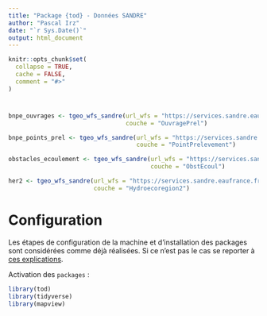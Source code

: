 ```yaml
---
title: "Package {tod} - Données SANDRE"
author: "Pascal Irz"
date: "`r Sys.Date()`"
output: html_document
---
```


```r
knitr::opts_chunk$set(
  collapse = TRUE,
  cache = FALSE,
  comment = "#>"
)
```

# 

```r
bnpe_ouvrages <- tgeo_wfs_sandre(url_wfs = "https://services.sandre.eaufrance.fr/geo/prl",
                                 couche = "OuvragePrel")

bnpe_points_prel <- tgeo_wfs_sandre(url_wfs = "https://services.sandre.eaufrance.fr/geo/prl",
                                    couche = "PointPrelevement")

obstacles_ecoulement <- tgeo_wfs_sandre(url_wfs = "https://services.sandre.eaufrance.fr/geo/obs",
                                        couche = "ObstEcoul")

her2 <- tgeo_wfs_sandre(url_wfs = "https://services.sandre.eaufrance.fr/geo/mdo?",
                        couche = "Hydroecoregion2")
```



# Configuration

Les étapes de configuration de la machine et d'installation des packages sont considérées comme déjà réalisées. Si ce n'est pas le cas se reporter à [ces explications](https://rpubs.com/kamoke/723467).

Activation des `packages` :

```r
library(tod)
library(tidyverse)
library(mapview)
```
